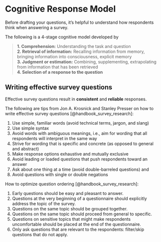 # Cognitive Response Model

Before drafting your questions, it's helpful to understand how respondents think when answering a survey.  

The following is a 4-stage cognitive model developed by 

> **1. Comprehension:** Understanding the task and question  
> **2. Retrieval of information:** Recalling information from memory, bringing information into consciousness, explicit memory   
> **3. Judgment or estimation:** Combining, supplementing,
extrapolating from information that has been retrieved  
> **4. Selection of a response to the question**    


## Writing effective survey questions

Effective survey questions result in **consistent** and **reliable** responses.

The following are tips from Jon A. Krosnick and Stanley Presser on how to write effective survey questions [@handbook_survey_research]:  

1. Use simple, familiar words (avoid technical terms, jargon, and slang)  
2. Use simple syntax  
3. Avoid words with ambiguous meanings, i.e., aim for wording that all respondents will interpret in the same way    
4. Strive for wording that is specific and concrete (as opposed to general and abstract)  
5. Make response options exhaustive and mutually exclusive  
6. Avoid leading or loaded questions that push respondents toward an answer  
7. Ask about one thing at a time (avoid double-barreled questions) and  
8. Avoid questions with single or double negations 

How to optimize question ordering [@handbook_survey_research]:  

1. Early questions should be easy and pleasant to answer.    
2. Questions at the very beginning of a questionnaire should explicitly address the topic of the survey.    
3. Questions on the same topic should be grouped together.    
4. Questions on the same topic should proceed from general to specific.  
5. Questions on sensitive topics that might make respondents uncomfortable should be placed at the end of the questionnaire.  
6. Only ask questions that are relevant to the respondents: filter/skip questions that do not apply.    
